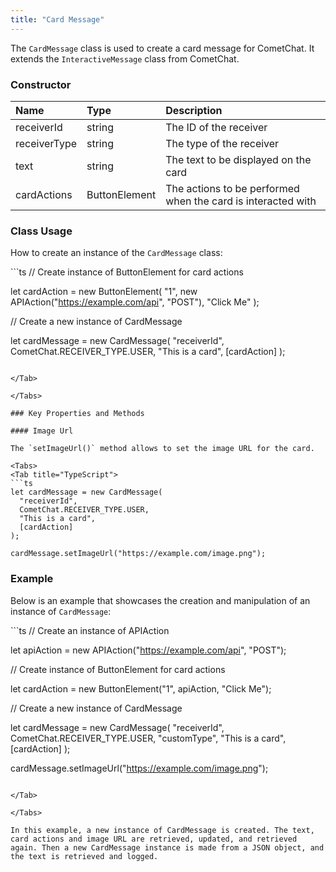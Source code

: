 ```yaml
---
title: "Card Message"
---
```


The `CardMessage` class is used to create a card message for CometChat. It extends the `InteractiveMessage` class from CometChat.

### Constructor

| Name         | Type          | Description                                                  |
| :------------ | :------------- | :------------------------------------------------------------ |
| receiverId   | string        | The ID of the receiver                                       |
| receiverType | string        | The type of the receiver                                     |
| text         | string        | The text to be displayed on the card                         |
| cardActions  | ButtonElement | The actions to be performed when the card is interacted with |

### Class Usage

How to create an instance of the `CardMessage` class:

<Tabs>
<Tab title="TypeScript">
```ts
// Create instance of ButtonElement for card actions

let cardAction = new ButtonElement(
  "1",
  new APIAction("https://example.com/api", "POST"),
  "Click Me"
);

// Create a new instance of CardMessage

let cardMessage = new CardMessage(
  "receiverId",
  CometChat.RECEIVER_TYPE.USER,
  "This is a card",
  [cardAction]
);
```

</Tab>

</Tabs>

### Key Properties and Methods

#### Image Url

The `setImageUrl()` method allows to set the image URL for the card.

<Tabs>
<Tab title="TypeScript">
```ts
let cardMessage = new CardMessage(
  "receiverId",
  CometChat.RECEIVER_TYPE.USER,
  "This is a card",
  [cardAction]
);

cardMessage.setImageUrl("https://example.com/image.png");
```

</Tab>

</Tabs>

### Example

Below is an example that showcases the creation and manipulation of an instance of `CardMessage`:

<Tabs>
<Tab title="TypeScript">
```ts
// Create an instance of APIAction

let apiAction = new APIAction("https://example.com/api", "POST");

// Create instance of ButtonElement for card actions

let cardAction = new ButtonElement("1", apiAction, "Click Me");

// Create a new instance of CardMessage

let cardMessage = new CardMessage(
  "receiverId",
  CometChat.RECEIVER_TYPE.USER,
  "customType",
  "This is a card",
  [cardAction]
);

cardMessage.setImageUrl("https://example.com/image.png");
```

</Tab>

</Tabs>

In this example, a new instance of CardMessage is created. The text, card actions and image URL are retrieved, updated, and retrieved again. Then a new CardMessage instance is made from a JSON object, and the text is retrieved and logged.
